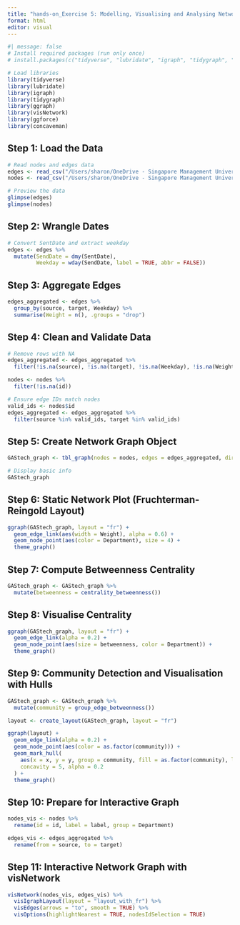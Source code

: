 ```yaml
---
title: "hands-on_Exercise 5: Modelling, Visualising and Analysing Network Data"
format: html
editor: visual
---
```


```r
#| message: false
# Install required packages (run only once)
# install.packages(c("tidyverse", "lubridate", "igraph", "tidygraph", "ggraph", "visNetwork", "ggforce", "concaveman"))

# Load libraries
library(tidyverse)
library(lubridate)
library(igraph)
library(tidygraph)
library(ggraph)
library(visNetwork)
library(ggforce)
library(concaveman)
```

## Step 1: Load the Data

```r
# Read nodes and edges data
edges <- read_csv("/Users/sharon/OneDrive - Singapore Management University/isss608data/hands-on_exercise5/GAStech_email_edge.csv")
nodes <- read_csv("/Users/sharon/OneDrive - Singapore Management University/isss608data/hands-on_exercise5/GAStech_email_node.csv")

# Preview the data
glimpse(edges)
glimpse(nodes)
```

## Step 2: Wrangle Dates

```r
# Convert SentDate and extract weekday
edges <- edges %>%
  mutate(SendDate = dmy(SentDate),
         Weekday = wday(SendDate, label = TRUE, abbr = FALSE))
```

## Step 3: Aggregate Edges

```r
edges_aggregated <- edges %>%
  group_by(source, target, Weekday) %>%
  summarise(Weight = n(), .groups = "drop")
```

## Step 4: Clean and Validate Data

```r
# Remove rows with NA
edges_aggregated <- edges_aggregated %>%
  filter(!is.na(source), !is.na(target), !is.na(Weekday), !is.na(Weight))

nodes <- nodes %>%
  filter(!is.na(id))

# Ensure edge IDs match nodes
valid_ids <- nodes$id
edges_aggregated <- edges_aggregated %>%
  filter(source %in% valid_ids, target %in% valid_ids)
```

## Step 5: Create Network Graph Object

```r
GAStech_graph <- tbl_graph(nodes = nodes, edges = edges_aggregated, directed = TRUE)

# Display basic info
GAStech_graph
```

## Step 6: Static Network Plot (Fruchterman-Reingold Layout)

```r
ggraph(GAStech_graph, layout = "fr") +
  geom_edge_link(aes(width = Weight), alpha = 0.6) +
  geom_node_point(aes(color = Department), size = 4) +
  theme_graph()
```

## Step 7: Compute Betweenness Centrality

```r
GAStech_graph <- GAStech_graph %>%
  mutate(betweenness = centrality_betweenness())
```

## Step 8: Visualise Centrality

```r
ggraph(GAStech_graph, layout = "fr") +
  geom_edge_link(alpha = 0.2) +
  geom_node_point(aes(size = betweenness, color = Department)) +
  theme_graph()
```

## Step 9: Community Detection and Visualisation with Hulls

```r
GAStech_graph <- GAStech_graph %>%
  mutate(community = group_edge_betweenness())

layout <- create_layout(GAStech_graph, layout = "fr")

ggraph(layout) +
  geom_edge_link(alpha = 0.2) +
  geom_node_point(aes(color = as.factor(community))) +
  geom_mark_hull(
    aes(x = x, y = y, group = community, fill = as.factor(community), label = community),
    concavity = 5, alpha = 0.2
  ) +
  theme_graph()
```

## Step 10: Prepare for Interactive Graph

```r
nodes_vis <- nodes %>%
  rename(id = id, label = label, group = Department)

edges_vis <- edges_aggregated %>%
  rename(from = source, to = target)
```

## Step 11: Interactive Network Graph with visNetwork

```r
visNetwork(nodes_vis, edges_vis) %>%
  visIgraphLayout(layout = "layout_with_fr") %>%
  visEdges(arrows = "to", smooth = TRUE) %>%
  visOptions(highlightNearest = TRUE, nodesIdSelection = TRUE)
```

